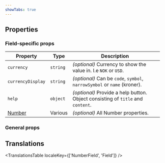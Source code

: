 ```yaml
---
showTabs: true
---
```



## Properties

### Field-specific props

| Property                                              | Type     | Description                                                                     |
| ----------------------------------------------------- | -------- | ------------------------------------------------------------------------------- |
| `currency`                                            | `string` | _(optional)_ Currency to show the value in. I.e `NOK` or `USD`.                 |
| `currencyDisplay`                                     | `string` | _(optional)_ Can be `code`, `symbol`, `narrowSymbol` or `name` (kroner).        |
| `help`                                                | `object` | _(optional)_ Provide a help button. Object consisting of `title` and `content`. |
| [Number](/uilib/extensions/forms/base-fields/Number/) | Various  | _(optional)_ All Number properties.                                             |

### General props

<PropertiesTable props={fieldProperties} valueType="number" />

## Translations

<TranslationsTable localeKey={['NumberField', 'Field']} />
